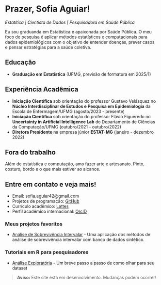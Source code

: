 # Prazer, Sofia Aguiar!
*Estatítica | Cientista de Dados | Pesquisadora em Saúde Pública*  

Eu sou graduanda em Estatística e apaixonada por Saúde Pública. O meu foco de pesquisa é aplicar métodos estatísticos e computacionais para dados epidemiológicos com o objetivo de entender doenças, prever casos e pensar estratégias para a saúde coletiva.

## Educação  
- **Graduação em Estatística** (UFMG, previsão de formatura em 2025/1)  

## Experiência Acadêmica
- **Iniciação Científica** sob orientação do professor Gustavo Velásquez no **Núcleo Interdisciplinar de Estudos e Pesquisa em Epidemiologia** da Escola de Enfermagem/UFMG (agosto/2023 - presente)
- **Iniciação Científica** sob orientação do professor Flávio Figueredo no **Uncertainty in Artificial Intelligence Lab** do Departamento de Ciências da Computação/UFMG (outubro/2021 - outubro/2022)
- **Diretora Presidente** na empresa júnior **ESTAT-MG** (janeiro - dezembro 2022)


## Fora do trabalho  
Além de estatística e computação, amo fazer arte e artesanato. Pinto, costuro, bordo e o que mais estiver ao alcance.


## Entre em contato e veja mais!  
- Email: sofia.aguiar42@gmail.com    
- Projetos de programação: [GitHub](https://github.com/SofAguiar)  
- Currículo acadêmico: [Lattes](http://lattes.cnpq.br/0041260570017557) 
- Perfil acadêmico internacional: [OrcID](https://orcid.org/0009-0007-8242-7487)

### Meus projetos favoritos

- [Análise de Sobrevivência Intervalar](blog/survival-analysis.qmd) - Uma aplicação dos métodos de análise de sobrevivência intervalar com banco de dados sintético.


### Tutoriais em R para pesquisadores

- [Análise Exploratória](blog/data-viz.qmd) - Um breve passo a passo de como olhar para seu dataset

> **Aviso:** Este site está em desenvolvimento. Mudanças podem ocorrer!